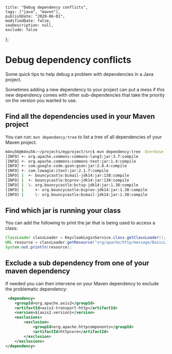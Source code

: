     title: "Debug dependency conflicts", 
    tags: ["java", "maven"], 
    publishDate: "2020-06-01", 
    modifiedDate: false, 
    seoDescription: null, 
    exclude: false 
};

# Debug dependency conflicts

Some quick tips to help debug a problem with dependencies in a Java project. 

Sometimes adding a new dependency to your project can put a mess if this new dependency comes with other sub-dependencies that take the priority on the version you wanted to use. 

## Find all the dependencies used in your Maven project

You can run: `mvn dependency:tree` to list a tree of all dependencies of your Maven project.

```bash
m4nu56@m4nu56:~/projects/myproject/src$ mvn dependency:tree -Dverbose -Dincludes=org.bouncycastle
[INFO] +- org.apache.commons:commons-lang3:jar:3.7:compile
[INFO] +- org.apache.commons:commons-text:jar:1.4:compile
[INFO] +- com.google.code.gson:gson:jar:2.8.4:compile
[INFO] +- com.lowagie:itext:jar:2.1.7:compile
[INFO] |  +- bouncycastle:bcmail-jdk14:jar:138:compile
[INFO] |  +- bouncycastle:bcprov-jdk14:jar:138:compile
[INFO] |  \- org.bouncycastle:bctsp-jdk14:jar:1.38:compile
[INFO] |     +- org.bouncycastle:bcprov-jdk14:jar:1.38:compile
[INFO] |     \- org.bouncycastle:bcmail-jdk14:jar:1.38:compile
```


## Find which jar is running your class

You can add the following to print the jar that is being used to access a class: 

```java
ClassLoader classLoader = KeycloakLoginService.class.getClassLoader();
URL resource = classLoader.getResource("org/apache/http/message/BasicLineFormatter.class");
System.out.println(resource);
```

## Exclude a sub dependency from one of your maven dependency 

If needed you can then intervene on your Maven dependency to exclude the problematic dependency: 

```xml
 <dependency>
    <groupId>org.apache.axis2</groupId>
    <artifactId>axis2-transport-http</artifactId>
    <version>${axis2.version}</version>
    <exclusions>
        <exclusion>
            <groupId>org.apache.httpcomponents</groupId>
            <artifactId>httpcore</artifactId>
        </exclusion>
    </exclusions>
</dependency>
```
